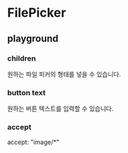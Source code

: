 
<Meta title="components/FilePicker" />

# FilePicker

## playground
<Canvas of={FilePickerStories.Default} />
<Controls of={FilePickerStories.Default} />

### children
원하는 파일 피커의 형태를 넣을 수 있습니다.
<Canvas of={FilePickerStories.CustomChildren} />

### button text
원하는 버튼 텍스트를 입력할 수 있습니다.
<Canvas of={FilePickerStories.CustomButtonText} />

### accept
accept: "image/*"
<Canvas of={FilePickerStories.AcceptExample} />

